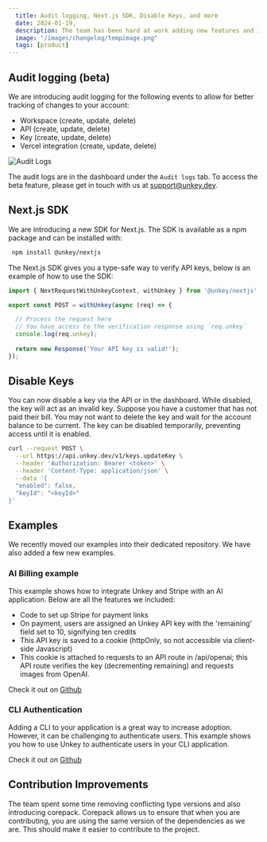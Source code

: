 ```yaml
---
  title: Audit logging, Next.js SDK, Disable Keys, and more
  date: 2024-01-19,
  description: The team has been hard at work adding new features and improving the developer experience. We are excited to announce the following features Audit logging, Next.js SDK, Disable Keys, and more.
  image: "/images/changelog/tempimage.png"
  tags: [product]
---
```


## Audit logging (beta)

We are introducing audit logging for the following events to allow for better tracking of changes to your account:

- Workspace (create, update, delete)
- API (create, update, delete)
- Key (create, update, delete)
- Vercel integration (create, update, delete)

![Audit Logs](/images/changelog/2024-01-19/audit-logging.png)

The audit logs are in the dashboard under the `Audit logs` tab. To access the beta feature, please get in touch with us at [support@unkey.dev](mailto:support@unkey.dev).

## Next.js SDK

We are introducing a new SDK for Next.js. The SDK is available as a npm package and can be installed with:

```bash
 npm install @unkey/nextjs
```

The Next.js SDK gives you a type-safe way to verify API keys, below is an example of how to use the SDK:

```ts
import { NextRequestWithUnkeyContext, withUnkey } from '@unkey/nextjs';

export const POST = withUnkey(async (req) => {

  // Process the request here
  // You have access to the verification response using `req.unkey`
  console.log(req.unkey);
  
  return new Response('Your API key is valid!');
});
```

## Disable Keys 

You can now disable a key via the API or in the dashboard. While disabled, the key will act as an invalid key. Suppose you have a customer that has not paid their bill. You may not want to delete the key and wait for the account balance to be current. The key can be disabled temporarily, preventing access until it is enabled.

```bash
curl --request POST \
  --url https://api.unkey.dev/v1/keys.updateKey \
  --header 'Authorization: Bearer <token>' \
  --header 'Content-Type: application/json' \
  --data '{
  "enabled": false,
  "keyId": "<keyId>"
}'
```

## Examples 

We recently moved our examples into their dedicated repository. We have also added a few new examples.

### AI Billing example 

This example shows how to integrate Unkey and Stripe with an AI application. Below are all the features we included:

- Code to set up Stripe for payment links
- On payment, users are assigned an Unkey API key with the 'remaining' field set to 10, signifying ten credits
- This API key is saved to a cookie (httpOnly, so not accessible via client-side Javascript)
- This cookie is attached to requests to an API route in /api/openai; this API route verifies the key (decrementing remaining) and requests images from OpenAI.

Check it out on [Github](https://github.com/unkeyed/examples/tree/main/ai-billing)

### CLI Authentication

Adding a CLI to your application is a great way to increase adoption. However, it can be challenging to authenticate users. This example shows you how to use Unkey to authenticate users in your CLI application.

Check it out on [Github](https://github.com/unkeyed/examples/tree/main/unkey-cli)


## Contribution Improvements

The team spent some time removing conflicting type versions and also introducing corepack. Corepack allows us to ensure that when you are contributing, you are using the same version of the dependencies as we are. This should make it easier to contribute to the project.
